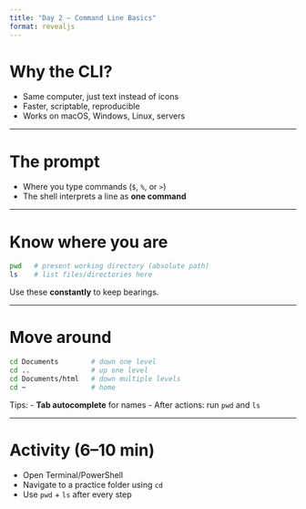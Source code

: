 ```yaml
---
title: "Day 2 — Command Line Basics"
format: revealjs
---
```


# Why the CLI?
- Same computer, just text instead of icons
- Faster, scriptable, reproducible
- Works on macOS, Windows, Linux, servers

---

# The prompt
- Where you type commands (`$`, `%`, or `>`)
- The shell interprets a line as **one command**

---

# Know where you are
```bash
pwd   # present working directory (absolute path)
ls    # list files/directories here
```
Use these **constantly** to keep bearings.

---

# Move around
```bash
cd Documents        # down one level
cd ..               # up one level
cd Documents/html   # down multiple levels
cd ~                # home
```

Tips:
- **Tab autocomplete** for names
- After actions: run `pwd` and `ls`

---

# Activity (6–10 min)
- Open Terminal/PowerShell
- Navigate to a practice folder using `cd`
- Use `pwd` + `ls` after every step
